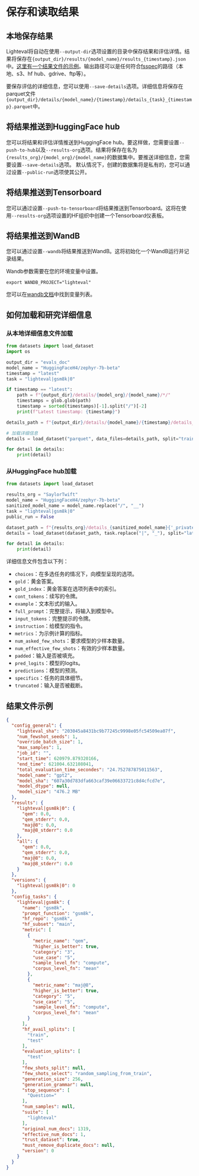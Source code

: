 # 保存和读取结果

## 本地保存结果

Lighteval将自动在使用`--output-dir`选项设置的目录中保存结果和评估详情。结果将保存在`{output_dir}/results/{model_name}/results_{timestamp}.json`中。[这里有一个结果文件的示例](#结果文件示例)。输出路径可以是任何符合[fsspec](https://filesystem-spec.readthedocs.io/en/latest/index.html)的路径（本地、s3、hf hub、gdrive、ftp等）。

要保存评估的详细信息，您可以使用`--save-details`选项。详细信息将保存在parquet文件`{output_dir}/details/{model_name}/{timestamp}/details_{task}_{timestamp}.parquet`中。

## 将结果推送到HuggingFace hub

您可以将结果和评估详情推送到HuggingFace hub。要这样做，您需要设置`--push-to-hub`以及`--results-org`选项。结果将保存在名为`{results_org}/{model_org}/{model_name}`的数据集中。要推送详细信息，您需要设置`--save-details`选项。
默认情况下，创建的数据集将是私有的，您可以通过设置`--public-run`选项使其公开。


## 将结果推送到Tensorboard

您可以通过设置`--push-to-tensorboard`将结果推送到Tensorboard。这将在使用`--results-org`选项设置的HF组织中创建一个Tensorboard仪表板。


## 将结果推送到WandB

您可以通过设置`--wandb`将结果推送到WandB。这将初始化一个WandB运行并记录结果。

Wandb参数需要在您的环境变量中设置。

```
export WANDB_PROJECT="lighteval"
```

您可以在[wandb文档](https://docs.wandb.ai/guides/track/environment-variables/)中找到变量列表。


## 如何加载和研究详细信息

### 从本地详细信息文件加载

```python
from datasets import load_dataset
import os

output_dir = "evals_doc"
model_name = "HuggingFaceH4/zephyr-7b-beta"
timestamp = "latest"
task = "lighteval|gsm8k|0"

if timestamp == "latest":
    path = f"{output_dir}/details/{model_org}/{model_name}/*/"
    timestamps = glob.glob(path)
    timestamp = sorted(timestamps)[-1].split("/")[-2]
    print(f"Latest timestamp: {timestamp}")

details_path = f"{output_dir}/details/{model_name}/{timestamp}/details_{task}_{timestamp}.parquet"

# 加载详细信息
details = load_dataset("parquet", data_files=details_path, split="train")

for detail in details:
    print(detail)
```

### 从HuggingFace hub加载

```python
from datasets import load_dataset

results_org = "SaylorTwift"
model_name = "HuggingFaceH4/zephyr-7b-beta"
sanitized_model_name = model_name.replace("/", "__")
task = "lighteval|gsm8k|0"
public_run = False

dataset_path = f"{results_org}/details_{sanitized_model_name}{'_private' if not public_run else ''}"
details = load_dataset(dataset_path, task.replace("|", "_"), split="latest")

for detail in details:
    print(detail)
```


详细信息文件包含以下列：
- `choices`：在多选任务的情况下，向模型呈现的选项。
- `gold`：黄金答案。
- `gold_index`：黄金答案在选项列表中的索引。
- `cont_tokens`：续写的令牌。
- `example`：文本形式的输入。
- `full_prompt`：完整提示，将输入到模型中。
- `input_tokens`：完整提示的令牌。
- `instruction`：给模型的指令。
- `metrics`：为示例计算的指标。
- `num_asked_few_shots`：要求模型的少样本数量。
- `num_effective_few_shots`：有效的少样本数量。
- `padded`：输入是否被填充。
- `pred_logits`：模型的logits。
- `predictions`：模型的预测。
- `specifics`：任务的具体细节。
- `truncated`：输入是否被截断。


## 结果文件示例

```json
{
  "config_general": {
    "lighteval_sha": "203045a8431bc9b77245c9998e05fc54509ea07f",
    "num_fewshot_seeds": 1,
    "override_batch_size": 1,
    "max_samples": 1,
    "job_id": "",
    "start_time": 620979.879320166,
    "end_time": 621004.632108041,
    "total_evaluation_time_secondes": "24.752787875011563",
    "model_name": "gpt2",
    "model_sha": "607a30d783dfa663caf39e06633721c8d4cfcd7e",
    "model_dtype": null,
    "model_size": "476.2 MB"
  },
  "results": {
    "lighteval|gsm8k|0": {
      "qem": 0.0,
      "qem_stderr": 0.0,
      "maj@8": 0.0,
      "maj@8_stderr": 0.0
    },
    "all": {
      "qem": 0.0,
      "qem_stderr": 0.0,
      "maj@8": 0.0,
      "maj@8_stderr": 0.0
    }
  },
  "versions": {
    "lighteval|gsm8k|0": 0
  },
  "config_tasks": {
    "lighteval|gsm8k": {
      "name": "gsm8k",
      "prompt_function": "gsm8k",
      "hf_repo": "gsm8k",
      "hf_subset": "main",
      "metric": [
        {
          "metric_name": "qem",
          "higher_is_better": true,
          "category": "3",
          "use_case": "5",
          "sample_level_fn": "compute",
          "corpus_level_fn": "mean"
        },
        {
          "metric_name": "maj@8",
          "higher_is_better": true,
          "category": "5",
          "use_case": "5",
          "sample_level_fn": "compute",
          "corpus_level_fn": "mean"
        }
      ],
      "hf_avail_splits": [
        "train",
        "test"
      ],
      "evaluation_splits": [
        "test"
      ],
      "few_shots_split": null,
      "few_shots_select": "random_sampling_from_train",
      "generation_size": 256,
      "generation_grammar": null,
      "stop_sequence": [
        "Question="
      ],
      "num_samples": null,
      "suite": [
        "lighteval"
      ],
      "original_num_docs": 1319,
      "effective_num_docs": 1,
      "trust_dataset": true,
      "must_remove_duplicate_docs": null,
      "version": 0
    }
  }
} 